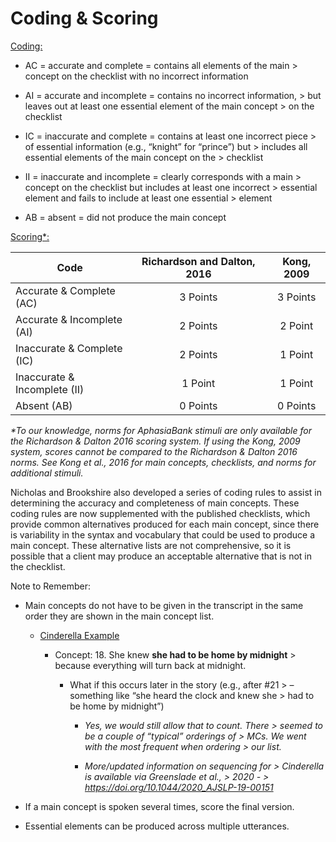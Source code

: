 # Coding & Scoring

[Coding:]{.ul}

-   AC = accurate and complete = contains all elements of the main
    > concept on the checklist with no incorrect information 

-   AI = accurate and incomplete = contains no incorrect information,
    > but leaves out at least one essential element of the main concept
    > on the checklist 

-   IC = inaccurate and complete = contains at least one incorrect piece
    > of essential information (e.g., "knight" for "prince") but
    > includes all essential elements of the main concept on the
    > checklist 

-   II = inaccurate and incomplete = clearly corresponds with a main
    > concept on the checklist but includes at least one incorrect
    > essential element and fails to include at least one essential
    > element 

-   AB = absent = did not produce the main concept

[Scoring\*:]{.ul}

<center>

 Code                         | **Richardson and Dalton, 2016**   | **Kong, 2009**                         
------------------------------|:---------------------------------:|:-------------:
 Accurate & Complete (AC)     | 3 Points                          | 3 Points  
 Accurate & Incomplete (AI)   | 2 Points                          | 2 Point 
 Inaccurate & Complete (IC)   | 2 Points	                        | 1 Point  
 Inaccurate & Incomplete (II) | 1 Point                           | 1 Point                              
 Absent (AB)                  | 0 Points                          | 0 Points 
 
 </center>

*\*To our knowledge, norms for AphasiaBank stimuli are only available
for the Richardson & Dalton 2016 scoring system. If using the Kong, 2009
system, scores cannot be compared to the Richardson & Dalton 2016 norms.
See Kong et al., 2016 for main concepts, checklists, and norms for
additional stimuli.*

Nicholas and Brookshire also developed a series of coding rules to
assist in determining the accuracy and completeness of main concepts.
These coding rules are now supplemented with the published checklists,
which provide common alternatives produced for each main concept, since
there is variability in the syntax and vocabulary that could be used to
produce a main concept. These alternative lists are not comprehensive,
so it is possible that a client may produce an acceptable alternative
that is not in the checklist.

Note to Remember:

-   Main concepts do not have to be given in the transcript in the same order they are shown in the main concept list.

    -   [Cinderella Example]{.ul}

        -   Concept: 18. She knew **she had to be home by midnight**
            > because everything will turn back at midnight.

            -   What if this occurs later in the story (e.g., after #21
                > -- something like "she heard the clock and knew she
                > had to be home by midnight")

                -   *Yes, we would still allow that to count. There
                    > seemed to be a couple of "typical" orderings of
                    > MCs. We went with the most frequent when ordering
                    > our list.*

                -   *More/updated information on sequencing for
                    > Cinderella is available via Greenslade et al.,
                    > 2020 -
                    > <https://doi.org/10.1044/2020_AJSLP-19-00151>*

-   If a main concept is spoken several times, score the final version.

-   Essential elements can be produced across multiple utterances.